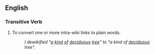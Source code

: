 ==English==

===Transitive Verb===
# To convert one or more intra-wiki links to plain words.
#: ''I dewikified "[[a]] [[kind]] [[of]] [[deciduous]] [[tree]]" to "a kind of [[deciduous]] tree".''